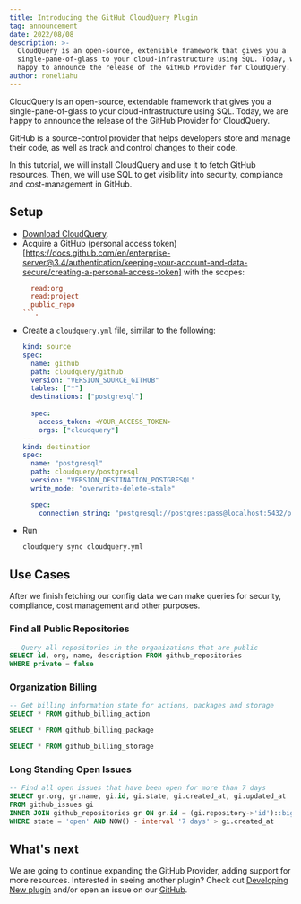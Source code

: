 ```yaml
---
title: Introducing the GitHub CloudQuery Plugin
tag: announcement
date: 2022/08/08
description: >-
  CloudQuery is an open-source, extensible framework that gives you a
  single-pane-of-glass to your cloud-infrastructure using SQL. Today, we are
  happy to announce the release of the GitHub Provider for CloudQuery. 
author: roneliahu
---
```



<BlogHeader/>

CloudQuery is an open-source, extendable framework that gives you a single-pane-of-glass to your cloud-infrastructure using SQL. Today, we are happy to announce the release of the GitHub Provider for CloudQuery.

GitHub is a source-control provider that helps developers store and manage their code, as well as track and control changes to their code.

In this tutorial, we will install CloudQuery and use it to fetch GitHub resources. Then, we will use SQL to get visibility into security, compliance and cost-management in GitHub.

## Setup

- [Download CloudQuery](https://www.cloudquery.io/docs/quickstart).
- Acquire a GitHub (personal access token)[https://docs.github.com/en/enterprise-server@3.4/authentication/keeping-your-account-and-data-secure/creating-a-personal-access-token]
  with the scopes:
  ```ini copy
    read:org
    read:project
    public_repo
  ```.
- Create a `cloudquery.yml` file, similar to the following:
  ```yaml copy
  kind: source
  spec:
    name: github
    path: cloudquery/github
    version: "VERSION_SOURCE_GITHUB"
    tables: ["*"]
    destinations: ["postgresql"]
    
    spec:
      access_token: <YOUR_ACCESS_TOKEN>
      orgs: ["cloudquery"]
  ---
  kind: destination
  spec:
    name: "postgresql"
    path: cloudquery/postgresql
    version: "VERSION_DESTINATION_POSTGRESQL"
    write_mode: "overwrite-delete-stale"

    spec:
      connection_string: "postgresql://postgres:pass@localhost:5432/postgres?sslmode=disable"
  ```
- Run
  ```bash copy
  cloudquery sync cloudquery.yml
  ```

## Use Cases

After we finish fetching our config data we can make queries for security, compliance, cost management and other purposes.

### Find all Public Repositories

```sql copy
-- Query all repositories in the organizations that are public
SELECT id, org, name, description FROM github_repositories
WHERE private = false
```

### Organization Billing

```sql copy
-- Get billing information state for actions, packages and storage
SELECT * FROM github_billing_action

SELECT * FROM github_billing_package

SELECT * FROM github_billing_storage
```

### Long Standing Open Issues

```sql copy
-- Find all open issues that have been open for more than 7 days
SELECT gr.org, gr.name, gi.id, gi.state, gi.created_at, gi.updated_at
FROM github_issues gi
INNER JOIN github_repositories gr ON gr.id = (gi.repository->'id')::bigint
WHERE state = 'open' AND NOW() - interval '7 days' > gi.created_at
```

## What's next

We are going to continue expanding the GitHub Provider, adding support for more resources. Interested in seeing another plugin? Check out [Developing New plugin](/docs/developers/creating-new-plugin) and/or open an issue on our [GitHub](https://github.com/cloudquery/cloudquery).
